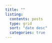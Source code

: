 ```yaml
---
title: ""
listing: 
  contents: posts 
  type: grid 
  sort: "date desc" 
  categories: true 
---
```

